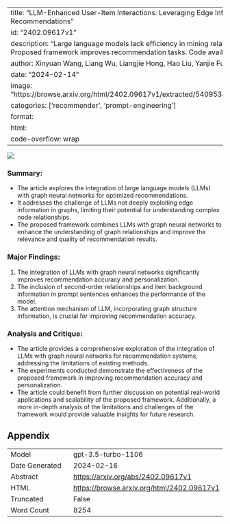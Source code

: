 
---
title: "LLM-Enhanced User-Item Interactions: Leveraging Edge Information for Optimized Recommendations"
id: "2402.09617v1"
description: "Large language models lack efficiency in mining relationships from graph data. Proposed framework improves recommendation tasks. Code available."
author: Xinyuan Wang, Liang Wu, Liangjie Hong, Hao Liu, Yanjie Fu
date: "2024-02-14"
image: "https://browse.arxiv.org/html/2402.09617v1/extracted/5409534/figures/new_structure.png"
categories: ['recommender', 'prompt-engineering']
format:
  html:
    code-overflow: wrap
---

![](https://browse.arxiv.org/html/2402.09617v1/extracted/5409534/figures/new_structure.png)

### **Summary:**
- The article explores the integration of large language models (LLMs) with graph neural networks for optimized recommendations.
- It addresses the challenge of LLMs not deeply exploiting edge information in graphs, limiting their potential for understanding complex node relationships.
- The proposed framework combines LLMs with graph neural networks to enhance the understanding of graph relationships and improve the relevance and quality of recommendation results.

### **Major Findings:**
1. The integration of LLMs with graph neural networks significantly improves recommendation accuracy and personalization.
2. The inclusion of second-order relationships and item background information in prompt sentences enhances the performance of the model.
3. The attention mechanism of LLM, incorporating graph structure information, is crucial for improving recommendation accuracy.

### **Analysis and Critique:**
- The article provides a comprehensive exploration of the integration of LLMs with graph neural networks for recommendation systems, addressing the limitations of existing methods.
- The experiments conducted demonstrate the effectiveness of the proposed framework in improving recommendation accuracy and personalization.
- The article could benefit from further discussion on potential real-world applications and scalability of the proposed framework. Additionally, a more in-depth analysis of the limitations and challenges of the framework would provide valuable insights for future research.

## Appendix

|          |          |
|----------|----------|
| Model     | gpt-3.5-turbo-1106       |
| Date Generated     | 2024-02-16       |
| Abstract | [https://arxiv.org/abs/2402.09617v1](https://arxiv.org/abs/2402.09617v1)        |
| HTML     | [https://browse.arxiv.org/html/2402.09617v1](https://browse.arxiv.org/html/2402.09617v1)       |
| Truncated       | False       |
| Word Count       | 8254       |